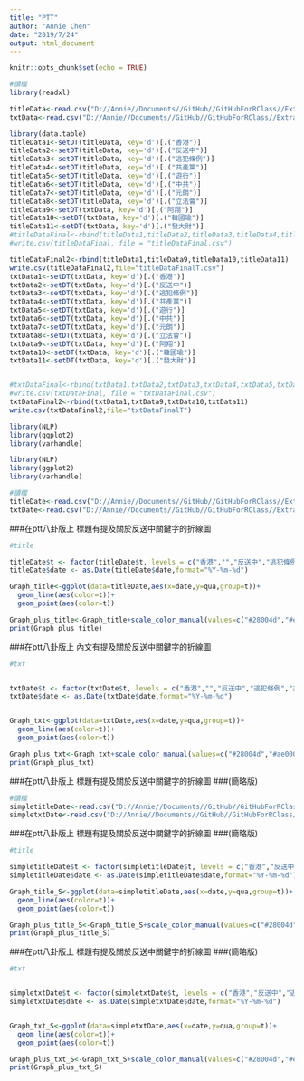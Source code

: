 ```yaml
---
title: "PTT"
author: "Annie Chen"
date: "2019/7/24"
output: html_document
---
```


```r
knitr::opts_chunk$set(echo = TRUE)
```

```r
#讀檔
library(readxl)

titleData<-read.csv("D://Annie//Documents//GitHub//GitHubForRClass//Extradition-Bill//PttData//output//TDM_titles.csv")
txtData<-read.csv("D://Annie//Documents//GitHub//GitHubForRClass//Extradition-Bill//PttData//output//TDM_texts.csv")

library(data.table)
titleData1<-setDT(titleData, key='d')[.("香港")]
titleData2<-setDT(titleData, key='d')[.("反送中")]
titleData3<-setDT(titleData, key='d')[.("逃犯條例")]
titleData4<-setDT(titleData, key='d')[.("共產黨")]
titleData5<-setDT(titleData, key='d')[.("遊行")]
titleData6<-setDT(titleData, key='d')[.("中共")]
titleData7<-setDT(titleData, key='d')[.("元朗")]
titleData8<-setDT(titleData, key='d')[.("立法會")]
titleData9<-setDT(txtData, key='d')[.("阿翔")]
titleData10<-setDT(txtData, key='d')[.("韓國瑜")]
titleData11<-setDT(txtData, key='d')[.("發大財")]
#titleDataFinal<-rbind(titleData1,titleData2,titleData3,titleData4,titleData5,titleData6,titleData7,titleData8)
#write.csv(titleDataFinal, file = "titleDataFinal.csv")

titleDataFinal2<-rbind(titleData1,titleData9,titleData10,titleData11)
write.csv(titleDataFinal2,file="titleDataFinalT.csv")
txtData1<-setDT(txtData, key='d')[.("香港")]
txtData2<-setDT(txtData, key='d')[.("反送中")]
txtData3<-setDT(txtData, key='d')[.("逃犯條例")]
txtData4<-setDT(txtData, key='d')[.("共產黨")]
txtData5<-setDT(txtData, key='d')[.("遊行")]
txtData6<-setDT(txtData, key='d')[.("中共")]
txtData7<-setDT(txtData, key='d')[.("元朗")]
txtData8<-setDT(txtData, key='d')[.("立法會")]
txtData9<-setDT(txtData, key='d')[.("阿翔")]
txtData10<-setDT(txtData, key='d')[.("韓國瑜")]
txtData11<-setDT(txtData, key='d')[.("發大財")]


#txtDataFinal<-rbind(txtData1,txtData2,txtData3,txtData4,txtData5,txtData6,txtData7,txtData8)
#write.csv(txtDataFinal, file = "txtDataFinal.csv")
txtDataFinal2<-rbind(txtData1,txtData9,txtData10,txtData11)
write.csv(txtDataFinal2,file="txtDataFinalT")
```

```r
library(NLP)
library(ggplot2)
library(varhandle)

library(NLP)
library(ggplot2)
library(varhandle)

#讀檔
titleDate<-read.csv("D://Annie//Documents//GitHub//GitHubForRClass//Extradition-Bill//PttData//output//titleDate.csv",sep = ",", as.is = TRUE)
txtDate<-read.csv("D://Annie//Documents//GitHub//GitHubForRClass//Extradition-Bill//PttData//output//txtDate.csv",sep = ",", as.is = TRUE)
```

###在ptt八卦版上 標題有提及關於反送中關鍵字的折線圖

```r
#title 

titleDate$t <- factor(titleDate$t, levels = c("香港","","反送中","逃犯條例","共產黨","遊行","中共","元朗","立法會"), ordered = TRUE )
titleDate$date <- as.Date(titleDate$date,format="%Y-%m-%d")

Graph_title<-ggplot(data=titleDate,aes(x=date,y=qua,group=t))+
  geom_line(aes(color=t))+
  geom_point(aes(color=t))

Graph_plus_title<-Graph_title+scale_color_manual(values=c("#28004d","#ea0000", "#00db00","#ff8000","#613030","#ffa042","#5b5b5b","#eac100"))+ scale_x_date(date_minor_breaks = "3 day")+scale_y_continuous(trans = 'sqrt') 
print(Graph_plus_title)
```

###在ptt八卦版上 內文有提及關於反送中關鍵字的折線圖

```r
#txt


txtDate$t <- factor(txtDate$t, levels = c("香港","","反送中","逃犯條例","共產黨","遊行","中共","元朗","立法會"), ordered = TRUE )
txtDate$date <- as.Date(txtDate$date,format="%Y-%m-%d")


Graph_txt<-ggplot(data=txtDate,aes(x=date,y=qua,group=t))+
  geom_line(aes(color=t))+
  geom_point(aes(color=t))

Graph_plus_txt<-Graph_txt+scale_color_manual(values=c("#28004d","#ae0000", "#006030","#9f5000","#613030","#ffa042","#5b5b5b","#eac100"))+ scale_x_date(date_minor_breaks="3 day ")+scale_y_continuous(trans = 'sqrt') 
print(Graph_plus_txt)

```

###在ptt八卦版上 標題有提及關於反送中關鍵字的折線圖
###(簡略版)

```r
#讀檔
simpletitleDate<-read.csv("D://Annie//Documents//GitHub//GitHubForRClass//Extradition-Bill//PttData//output//titleDateSimple.csv",sep = ",", as.is = TRUE)
simpletxtDate<-read.csv("D://Annie//Documents//GitHub//GitHubForRClass//Extradition-Bill//PttData//output//txtDateSimple.csv",sep = ",", as.is = TRUE)
```

###在ptt八卦版上 標題有提及關於反送中關鍵字的折線圖
###(簡略版)

```r
#title 

simpletitleDate$t <- factor(simpletitleDate$t, levels = c("香港","反送中","逃犯條例","共產黨","元朗"), ordered = TRUE )
simpletitleDate$date <- as.Date(simpletitleDate$date,format="%Y-%m-%d")

Graph_title_S<-ggplot(data=simpletitleDate,aes(x=date,y=qua,group=t))+
  geom_line(aes(color=t))+
  geom_point(aes(color=t))

Graph_plus_title_S<-Graph_title_S+scale_color_manual(values=c("#28004d","#ea0000", "#00db00","#ff8000","#613030"))+ scale_x_date(date_minor_breaks = "3 day")+scale_y_continuous(trans = 'sqrt') 
print(Graph_plus_title_S)
```

###在ptt八卦版上 標題有提及關於反送中關鍵字的折線圖
###(簡略版)

```r
#txt


simpletxtDate$t <- factor(simpletxtDate$t, levels = c("香港","反送中","逃犯條例","共產黨","元朗"), ordered = TRUE )
simpletxtDate$date <- as.Date(simpletxtDate$date,format="%Y-%m-%d")


Graph_txt_S<-ggplot(data=simpletxtDate,aes(x=date,y=qua,group=t))+
  geom_line(aes(color=t))+
  geom_point(aes(color=t))

Graph_plus_txt_S<-Graph_txt_S+scale_color_manual(values=c("#28004d","#ea0000", "#00db00","#ff8000","#613030"))+ scale_x_date(date_minor_breaks="3 day ")+scale_y_continuous(trans = 'sqrt') 
print(Graph_plus_txt_S)
```


